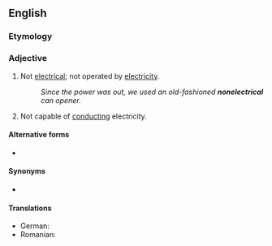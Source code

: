 ==English==

===Etymology===
{{prefix|en|non|electrical}}

===Adjective===
{{en-adj|-}}

# Not [[electrical]]; not operated by [[electricity]].
#: ''Since the power was out, we used an old-fashioned '''nonelectrical''' can opener.''
# Not capable of [[conduct]]ing electricity.

====Alternative forms====
* {{l|en|non-electrical}}

====Synonyms====
* {{l|en|nonelectric}}

====Translations====
{{trans-top|not electrical}}
{{trans-mid}}
* German: {{t|de|nichtelektrisch}}
* Romanian: {{t|ro|neelectric}}
{{trans-bottom}}